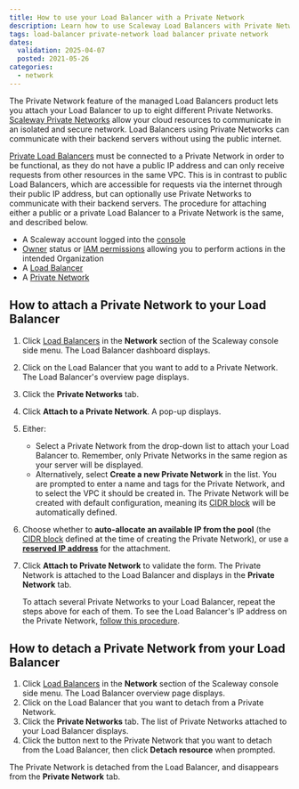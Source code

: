 ```yaml
---
title: How to use your Load Balancer with a Private Network
description: Learn how to use Scaleway Load Balancers with Private Networks to distribute workloads securely and efficiently.
tags: load-balancer private-network load balancer private network
dates:
  validation: 2025-04-07
  posted: 2021-05-26
categories:
  - network
---
```




The Private Network feature of the managed Load Balancers product lets you attach your Load Balancer to up to eight different Private Networks. [Scaleway Private Networks](/vpc/concepts/#private-networks) allow your cloud resources to communicate in an isolated and secure network. Load Balancers using Private Networks can communicate with their backend servers without using the public internet.

[Private Load Balancers](/load-balancer/concepts/#private-load-balancer) must be connected to a Private Network in order to be functional, as they do not have a public IP address and can only receive requests from other resources in the same VPC. This is in contrast to public Load Balancers, which are accessible for requests via the internet through their public IP address, but can optionally use Private Networks to communicate with their backend servers. The procedure for attaching either a public or a private Load Balancer to a Private Network is the same, and described below.

<Requirements />

- A Scaleway account logged into the [console](https://console.scaleway.com)
- [Owner](/iam/concepts/#owner) status or [IAM permissions](/iam/concepts/#permission) allowing you to perform actions in the intended Organization
- A [Load Balancer](/load-balancer/how-to/create-load-balancer/)
- A [Private Network](/vpc/how-to/create-private-network/)

## How to attach a Private Network to your Load Balancer

1. Click [Load Balancers](https://console.scaleway.com/load-balancer/lbs) in the **Network** section of the Scaleway console side menu. The Load Balancer dashboard displays.
2. Click on the Load Balancer that you want to add to a Private Network. The Load Balancer's overview page displays.
3. Click the **Private Networks** tab.
4. Click **Attach to a Private Network**. A pop-up displays.
5. Either:
    - Select a Private Network from the drop-down list to attach your Load Balancer to. Remember, only Private Networks in the same region as your server will be displayed.
    - Alternatively, select **Create a new Private Network** in the list. You are prompted to enter a name and tags for the Private Network, and to select the VPC it should be created in. The Private Network will be created with default configuration, meaning its [CIDR block](/vpc/concepts#cidr-block) will be automatically defined.
6. Choose whether to **auto-allocate an available IP from the pool** (the [CIDR block](/vpc/concepts/#cidr-block) defined at the time of creating the Private Network), or use a **[reserved IP address](/ipam/concepts/#reserved-ip-address)** for the attachment.
7. Click **Attach to Private Network** to validate the form. The Private Network is attached to the Load Balancer and displays in the **Private Network** tab.

    To attach several Private Networks to your Load Balancer, repeat the steps above for each of them. To see the Load Balancer's IP address on the Private Network, [follow this procedure](/vpc/how-to/attach-resources-to-pn/#how-to-view-the-resources-ip-address).

## How to detach a Private Network from your Load Balancer

1. Click [Load Balancers](https://console.scaleway.com/load-balancer/lbs) in the **Network** section of the Scaleway console side menu. The Load Balancer overview page displays.
2. Click on the Load Balancer that you want to detach from a Private Network.
3. Click the **Private Networks** tab. The list of Private Networks attached to your Load Balancer displays.
4. Click the <Icon name="unlink" /> button next to the Private Network that you want to detach from the Load Balancer, then click **Detach resource** when prompted.
    <Lightbox image={image2} alt="" />

The Private Network is detached from the Load Balancer, and disappears from the **Private Network** tab.



